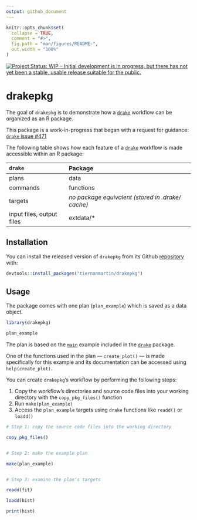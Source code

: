 ```yaml
---
output: github_document
---
```


<!-- README.md is generated from README.Rmd. Please edit that file -->

```r
knitr::opts_chunk$set(
  collapse = TRUE,
  comment = "#>",
  fig.path = "man/figures/README-",
  out.width = "100%"
)
```

[![Project Status: WIP – Initial development is in progress, but there has not yet been a stable, usable release suitable for the public.](http://www.repostatus.org/badges/latest/wip.svg)](http://www.repostatus.org/#wip)

# drakepkg

The goal of `drakepkg` is to demonstrate how a [`drake`](https://ropensci.github.io/drake/) workflow can be organized as an R package. 

This package is a work-in-progress that began with a request for guidance: [`drake` issue #471](https://github.com/ropensci/drake/issues/471)

The following table shows how each feature of a [`drake`](https://ropensci.github.io/drake/) workflow is made accessible within an R package: 

| `drake`                   | Package                                               |
|:------------------------- |:----------------------------------------------------- |
| plans                     | data                                                  |
| commands                  | functions                                             |
| targets                   | _no package equivalent (stored in .drake/ cache)_     |
| input files, output files | extdata/*                                             |

## Installation

You can install the released version of `drakepkg` from its Github [repository](https://github.com/tiernanmartin/drakepkg) with:

``` r
devtools::install_packages("tiernanmartin/drakepkg")
```

## Usage

The package comes with one plan (`plan_example`) which is saved as a data object.

```r
library(drakepkg)

plan_example
```

The plan is based on the [`main`](https://github.com/ropensci/drake/tree/master/inst/examples/main) example included in the [`drake`](https://ropensci.github.io/drake/) package. 

One of the functions used in the plan — `create_plot()` — is made specifically for this example and its documentation can be accessed using `help(create_plot)`.

You can create `drakepkg`'s workflow by performing the following steps:

  1. Copy the workflow's directories and source code files into your working directory with the `copy_pkg_files()` function
  2. Run `make(plan_example)`
  3. Access the `plan_example` targets using `drake` functions like `readd()` or `loadd()`


```r

# Step 1: copy the source code files into the working directory

copy_pkg_files()


# Step 2: make the example plan

make(plan_example)


# Step 3: examine the plan's targets

readd(fit)

loadd(hist)

print(hist)

```








